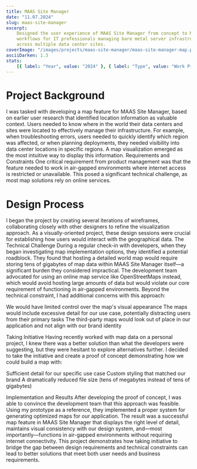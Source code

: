 ```yaml
---
title: MAAS Site Manager
date: "11.07.2024"
slug: maas-site-manager
excerpt:
    Designed the user experience of MAAS Site Manager from concept to MVP. Built
    workflows for IT professionals managing bare metal server infrastructure
    across multiple data center sites.
coverImage: "/images/projects/maas-site-manager/maas-site-manager-map.png"
asciiDarken: 1.3
stats:
    [{ label: "Year", value: "2024" }, { label: "Type", value: "Work Project" }]
---
```


# Project Background

I was tasked with developing a map feature for MAAS Site Manager, based on
earlier user research that identified location information as valuable context.
Users needed to know where in the world their data centers and sites were
located to effectively manage their infrastructure. For example, when
troubleshooting errors, users needed to quickly identify which region was
affected, or when planning deployments, they needed visibility into data center
locations in specific regions. A map visualization emerged as the most intuitive
way to display this information. Requirements and Constraints One critical
requirement from product management was that the feature needed to work in
air-gapped environments where internet access is restricted or unavailable. This
posed a significant technical challenge, as most map solutions rely on online
services.

# Design Process

I began the project by creating several iterations of wireframes, collaborating
closely with other designers to refine the visualization approach. As a
visually-oriented project, these design sessions were crucial for establishing
how users would interact with the geographical data. The Technical Challenge
During a regular check-in with developers, when they began investigating map
implementation options, they identified a potential roadblock. They found that
hosting a detailed world map would require storing tens of gigabytes of map data
within MAAS Site Manager itself—a significant burden they considered
impractical. The development team advocated for using an online map service like
OpenStreetMaps instead, which would avoid hosting large amounts of data but
would violate our core requirement of functioning in air-gapped environments.
Beyond the technical constraint, I had additional concerns with this approach:

We would have limited control over the map's visual appearance The maps would
include excessive detail for our use case, potentially distracting users from
their primary tasks The third-party maps would look out of place in our
application and not align with our brand identity

Taking Initiative Having recently worked with map data on a personal project, I
knew there was a better solution than what the developers were suggesting, but
they were hesitant to explore alternatives further. I decided to take the
initiative and create a proof of concept demonstrating how we could build a map
with:

Sufficient detail for our specific use case Custom styling that matched our
brand A dramatically reduced file size (tens of megabytes instead of tens of
gigabytes)

Implementation and Results After developing the proof of concept, I was able to
convince the development team that this approach was feasible. Using my
prototype as a reference, they implemented a proper system for generating
optimized maps for our application. The result was a successful map feature in
MAAS Site Manager that displays the right level of detail, maintains visual
consistency with our design system, and—most importantly—functions in air-gapped
environments without requiring internet connectivity. This project demonstrates
how taking initiative to bridge the gap between design requirements and
technical constraints can lead to better solutions that meet both user needs and
business requirements.
